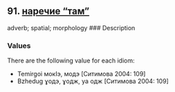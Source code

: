 ## 91. <a href =  'https://agricolamz.github.io/The_Circassian_Isoglosses_Database/91.html'>наречие "там"</a>
adverb; spatial; morphology
### Description



### Values
There are the following value for each idiom:

* Temirgoi  мокIэ, модэ [Ситимова 2004: 109] 
* Bzhedug  ɣодэ, ɣодж, уа одж [Ситимова 2004: 109] 


